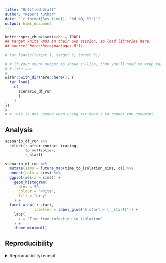 ```yaml
---
title: "Untitled Draft"
author: "Report Author"
date: "`r format(Sys.time(), '%d %B, %Y')`"
output: html_document
---
```


```r
knitr::opts_chunk$set(echo = TRUE)
## target knits Rmds in their own session, so load libraries here.
## source("here::here(packages.R"))
```

```r
# tar_load(c(target_1, target_2, target_3))

# # If your chunk output is shown in-line, then you'll need to wrap tar_load()
# # like so:
# 
withr::with_dir(here::here(), {
  tar_load(
    c(
      scenario_df_run
      )
    )
})
# 
# # This is not needed when using tar_make() to render the document.
```

## Analysis

```r
scenario_df_run %>% 
  select(r_after_contact_tracing,
         tp_multiplier,
         r_start)
```

```r
scenario_df_run %>% 
  mutate(sims = future_map(time_to_isolation_sims, c)) %>% 
  unnest(cols = sims) %>% 
  ggplot(aes(x = sims)) +
    geom_histogram(
      bins = 50,
      colour = "white",
      fill = "grey"
    ) +
  facet_wrap(~r_start,
             labeller = label_glue("R start = {r_start}")) +
    labs(
      x = "Time from infection to isolation"
    ) +
    theme_minimal()
```


## Reproducibility

<details><summary>Reproducibility receipt</summary>

```r
## datetime
Sys.time()

## repository
if(requireNamespace('git2r', quietly = TRUE)) {
  git2r::repository()
} else {
  c(
    system2("git", args = c("log", "--name-status", "-1"), stdout = TRUE),
    system2("git", args = c("remote", "-v"), stdout = TRUE)
  )
}

## session info
sessionInfo()
```

</details>
